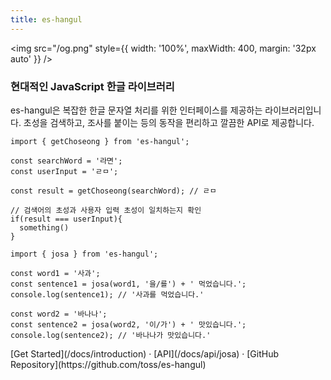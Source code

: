 ```yaml
---
title: es-hangul
---
```



<style jsx global>{`
  body {
    background-image: radial-gradient(#ddd 1px, transparent 0), radial-gradient(#ddd 1px, transparent 0);
    background-position:
      0 0,
      20px 20px;
    background-size: 40px 40px;
    word-break: keep-all;
  }
  .dark body {
    background-image: radial-gradient(#333 1px, transparent 0), radial-gradient(#333 1px, transparent 0);
  }
`}</style>

<img src="/og.png" style={{ width: '100%', maxWidth: 400, margin: '32px auto' }} />

<div className="flex flex-col items-center justify-center gap-8 pt-6 text-center">
  <div className="flex flex-col items-center gap-4">
    <div className="relative text-3xl">
      <h3 className="">현대적인 JavaScript 한글 라이브러리</h3>
    </div>
    <Callout className="w-full">
      es-hangul은 복잡한 한글 문자열 처리를 위한 인터페이스를 제공하는 라이브러리입니다. 초성을 검색하고, 조사를 붙이는 등의 동작을 편리하고 깔끔한 API로 제공합니다.
    </Callout>
  </div>
</div>

```tsx
import { getChoseong } from 'es-hangul';

const searchWord = '라면';
const userInput = 'ㄹㅁ';

const result = getChoseong(searchWord); // ㄹㅁ

// 검색어의 초성과 사용자 입력 초성이 일치하는지 확인
if(result === userInput){
  something()
}
```


```tsx
import { josa } from 'es-hangul';

const word1 = '사과';
const sentence1 = josa(word1, '을/를') + ' 먹었습니다.';
console.log(sentence1); // '사과를 먹었습니다.'

const word2 = '바나나';
const sentence2 = josa(word2, '이/가') + ' 맛있습니다.';
console.log(sentence2); // '바나나가 맛있습니다.'
```

<div className="mt-16 mb-20 text-center">
  [Get Started](/docs/introduction) · [API](/docs/api/josa) · [GitHub Repository](https://github.com/toss/es-hangul)
</div>
